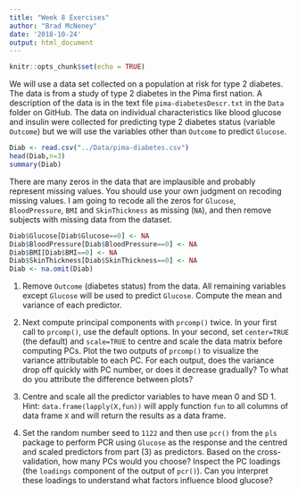 ```yaml
---
title: "Week 8 Exercises"
author: "Brad McNeney"
date: '2018-10-24'
output: html_document
---
```


```r
knitr::opts_chunk$set(echo = TRUE)
```

We will use a data set collected on a population at risk 
for type 2 diabetes. 
The data is from a study of type 2 diabetes in 
the Pima first nation. A description of the data
is in the text file `pima-diabetesDescr.txt` 
in the `Data` folder on GitHub.
The data on individual
characteristics like blood glucose and insulin 
were collected for 
predicting type 2 diabetes status (variable `Outcome`)
but we will use the variables other than `Outcome`
to predict `Glucose`.

```r
Diab <- read.csv("../Data/pima-diabetes.csv")
head(Diab,n=3)
summary(Diab)
```

There are many zeros in the data that are implausible 
and probably represent missing values. 
You should use your own judgment on recoding missing 
values. I am going to recode all the zeros for
`Glucose`, `BloodPressure`, `BMI` and `SkinThickness` 
as missing (`NA`), and then remove subjects
with missing data from the dataset.

```r
Diab$Glucose[Diab$Glucose==0] <- NA
Diab$BloodPressure[Diab$BloodPressure==0] <- NA
Diab$BMI[Diab$BMI==0] <- NA
Diab$SkinThickness[Diab$SkinThickness==0] <- NA
Diab <- na.omit(Diab)
```


1. Remove `Outcome` (diabetes status) from the data.
All remaining variables except `Glucose` will 
be used to predict `Glucose`. 
Compute the mean and variance of each predictor.


2. Next compute principal components with 
`prcomp()` twice. In your first call to `prcomp()`,
use the default options. In your second, set
`center=TRUE` (the default) and `scale=TRUE`
to centre and scale the data matrix before computing PCs.
Plot the two outputs of `prcomp()` to visualize the variance
attributable to each PC. For each output,
does the variance drop off
quickly with PC number, or does it decrease gradually?
To what do you attribute the difference between plots?

3. Centre and scale all the predictor variables to 
have mean 0 and SD 1. Hint: `data.frame(lapply(X,fun))` will
apply function `fun` to all columns of data frame `X` 
and will return the results as a data frame.


4. Set the random number seed to `1122` and
then use `pcr()` from the `pls` package to perform 
PCR using `Glucose` as the response 
and the centred and scaled predictors from part (3)
as predictors. Based on the cross-validation,
how many PCs would you choose?
Inspect the PC loadings (the `loadings` component
of the output of `pcr()`). Can you interpret 
these loadings to understand what 
factors influence blood glucose?

